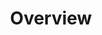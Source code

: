 ---
title: Overview
description: "In-depth analysis of all available options within your test report."
icon: "TV"
---
